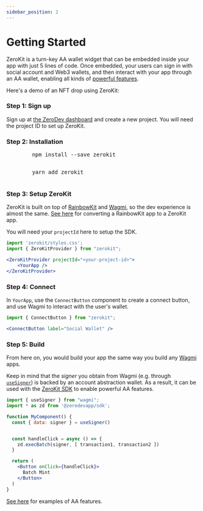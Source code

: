 ```yaml
---
sidebar_position: 2
---
```


# Getting Started

ZeroKit is a turn-key AA wallet widget that can be embedded inside your app with just 5 lines of code.  Once embedded, your users can sign in with social account and Web3 wallets, and then interact with your app through an AA wallet, enabling all kinds of [powerful features](/category/account-abstraction).

Here's a demo of an NFT drop using ZeroKit:


<SponsoredMintExample label="Try ZeroKit" />

### Step 1: Sign up

Sign up at [the ZeroDev dashboard](https://dashboard.zerodev.app) and create a new project.  You will need the project ID to set up ZeroKit.

### Step 2: Installation
<Tabs>
  <TabItem value="npm" label="npm" default>
    <pre>
        <codeblock>npm install --save zerokit</codeblock>
    </pre>
  </TabItem>
  <TabItem value="yarn" label="yarn">
    <pre>
        <codeblock>yarn add zerokit</codeblock>
    </pre>
  </TabItem>
</Tabs>

### Step 3: Setup ZeroKit

ZeroKit is built on top of [RainbowKit](https://www.rainbowkit.com/docs/introduction) and [Wagmi](https://wagmi.sh/), so the dev experience is almost the same.  [See here](/zerokit/rainbow-kit) for converting a RainbowKit app to a ZeroKit app.

You will need your `projectId` here to setup the SDK.

```jsx
import 'zerokit/styles.css';
import { ZeroKitProvider } from "zerokit";
```
```jsx
<ZeroKitProvider projectId="<your-project-id>">
    <YourApp />
</ZeroKitProvider>
```

### Step 4: Connect

In `YourApp`, use the `ConnectButton` component to create a connect button, and use Wagmi to interact with the user's wallet.

```jsx
import { ConnectButton } from "zerokit";
```
```jsx live
<ConnectButton label="Social Wallet" />
```

### Step 5: Build

From here on, you would build your app the same way you build any [Wagmi](https://wagmi.sh/) apps.

Keep in mind that the *signer* you obtain from Wagmi (e.g. through [`useSigner`](https://wagmi.sh/react/hooks/useSigner)) is backed by an account abstraction wallet.  As a result, it can be used with the [ZeroKit SDK](/sdk/intro) to enable powerful AA features.


```jsx
import { useSigner } from "wagmi";
import * as zd from '@zerodevapp/sdk';

function MyComponent() {
  const { data: signer } = useSigner()


  const handleClick = async () => {
    zd.execBatch(signer, [ transaction1, transaction2 ])
  }

  return (
    <Button onClick={handleClick}>
      Batch Mint
    </Button>
  )
}
```

[See here](/category/account-abstraction) for examples of AA features.